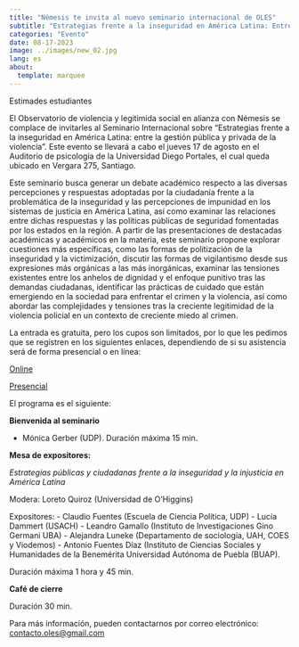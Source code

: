 ```yaml
---
title: "Némesis te invita al nuevo seminario internacional de OLES"
subtitle: "Estrategias frente a la inseguridad en América Latina: Entre la gestión pública y privada de la violencia"
categories: "Evento"
date: 08-17-2023
image: ../images/new_02.jpg
lang: es
about:
  template: marquee
---
```


Estimades estudiantes

El Observatorio de violencia y legitimida social en alianza con Némesis se complace de invitarles al Seminario Internacional sobre "Estrategias frente a la inseguridad en América Latina: entre la gestión pública y privada de la violencia". Este evento se llevará a cabo el jueves 17 de agosto en el Auditorio de psicología de la Universidad Diego Portales, el cual queda ubicado en Vergara 275, Santiago.

Este seminario busca generar un debate académico respecto a las diversas percepciones y respuestas adoptadas por la ciudadanía frente a la problemática de la inseguridad y las percepciones de impunidad en los sistemas de justicia en América Latina, así como examinar las relaciones entre dichas respuestas y las políticas públicas de seguridad fomentadas por los estados en la región. A partir de las presentaciones de destacadas académicas y académicos en la materia, este seminario propone explorar cuestiones más específicas, como las formas de politización de la inseguridad y la victimización, discutir las formas de vigilantismo desde sus expresiones más orgánicas a las más inorgánicas, examinar las tensiones existentes entre los anhelos de dignidad y el enfoque punitivo tras las demandas ciudadanas, identificar las prácticas de cuidado que están emergiendo en la sociedad para enfrentar el crimen y la violencia, así como abordar las complejidades y tensiones tras la creciente legitimidad de la violencia policial en un contexto de creciente miedo al crimen.

La entrada es gratuita, pero los cupos son limitados, por lo que les pedimos que se registren en los siguientes enlaces, dependiendo de si su asistencia será de forma presencial o en línea:

[Online](https://zoom.us/meeting/register/tJMldu-srzsvE9Due81QsUrvMCCQVLb3wsjm)

[Presencial](https://forms.gle/e6uAb1xT9E1NGXog9)

El programa es el siguiente:

**Bienvenida al seminario**

-   Mónica Gerber (UDP). Duración máxima 15 min.

**Mesa de expositores:**

*Estrategias públicas y ciudadanas frente a la inseguridad y la injusticia en América Latina*

Modera: Loreto Quiroz (Universidad de O'Higgins)

Expositores: - Claudio Fuentes (Escuela de Ciencia Política, UDP) - Lucía Dammert (USACH) - Leandro Gamallo (Instituto de Investigaciones Gino Germani UBA) - Alejandra Luneke (Departamento de sociología, UAH, COES y Viodemos) - Antonio Fuentes Díaz (Instituto de Ciencias Sociales y Humanidades de la Benemérita Universidad Autónoma de Puebla (BUAP).

Duración máxima 1 hora y 45 min.

**Café de cierre**

Duración 30 min.

Para más información, pueden contactarnos por correo electrónico: [contacto.oles\@gmail.com](mailto:contacto.oles@gmail.com)
